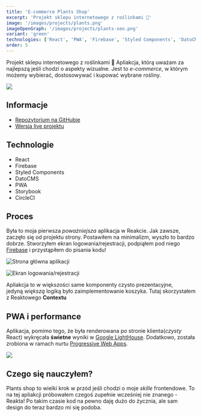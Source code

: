 ```yaml
---
title: 'E-commerce Plants Shop'
excerpt: 'Projekt sklepu internetowego z roślinkami 🌿'
image: '/images/projects/plants.png'
imageOpenGraph: '/images/projects/plants-seo.png'
variant: 'green'
technologies: ['React', 'PWA', 'Firebase', 'Styled Components', 'DatoCMS']
order: 5
---
```


Projekt sklepu internetowego z roślinkami 🌿 Apliakcja, którą uważam za najlepszą jeśli chodzi o aspekty wizualne. Jest to _e-commerce_, w którym możemy wybierać, dostosowywać i kupować wybrane rośliny.

![](/images/plants.png)

## Informacje

- [Repozytorium na GitHubie](https://github.com/olafsulich/E-commerce-Plants-Shop)
- [Wersja live projektu](https://plants-and-home.netlify.com)

## Technologie

- React
- Firebase
- Styled Components
- DatoCMS
- PWA
- Storybook
- CircleCI

## Proces

Była to moja pierwsza _poważniejsza_ aplikacja w Reakcie. Jak zawsze, zaczęło się od projektu strony. Postawiłem na minimalizm, wyszło to bardzo dobrze. Stworzyłem ekran logowania/rejestracji, podpiąłem pod niego [Firebase](https://firebase.google.com/) i przystąpiłem do pisania kodu!

![Strona główna aplikacji](https://camo.githubusercontent.com/6f00a4f6dbad65c050d3bd8c35dd21d6bc1db7b88b5f17877dc6f8a313e47bab/68747470733a2f2f692e6962622e636f2f76564a587753592f706c616e74747474742e706e67)

![Ekran logowania/rejestracji](https://camo.githubusercontent.com/2d3fa2dc82ab49a15c9aacdbfe9d599bce2f642a400c0d4fd75a59471fb7d794/68747470733a2f2f692e6962622e636f2f58384368316e322f53637265656e322e706e67)

Apliakcja to w większości same komponenty czysto prezentacyjne, jedyną *większą* logiką było zaimplementowanie koszyka. Tutaj skorzystałem z Reaktowego **Contextu**

## PWA i performance

Aplikacja, pomimo tego, że była renderowana po stronie klienta(_czysty_ React) wykręcała **świetne** wyniki w [Google LightHouse](https://developers.google.com/web/tools/lighthouse). Dodatkowo, została zrobiona w ramach nurtu [Progressive Web Apps](https://web.dev/progressive-web-apps/).

![](https://camo.githubusercontent.com/0b16c35368bc17362325c013a2b6aa1379befd955481bfa3e4ffac1470553bdb/68747470733a2f2f692e6962622e636f2f6a484b537a35702f706572662e706e67)

## Czego się nauczyłem?

Plants shop to wielki krok w przód jeśli chodzi o moje _skille_ frontendowe. To na tej apliakcji próbowałem czegoś zupełnie wcześniej nie znanego - Reakta! Po takim czasie kod na pewno daję dużo do życznia, ale sam design do teraz bardzo mi się podoba.
